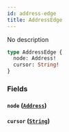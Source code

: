 ```yaml
---
id: address-edge
title: AddressEdge
---
```



No description

```graphql
type AddressEdge {
  node: Address!
  cursor: String!
}
```


### Fields

#### `node` ([`Address`](../../references/objects/address))




#### `cursor` ([`String`](../../references/scalars/string))






